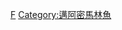 {{Catnav|頁面分類|...|棒球|棒球隊|美國職棒大聯盟球隊}}
{{Catnav|頁面分類|...|美國棒球|美國職棒大聯盟|美國職棒大聯盟球隊}}
{{catmore}}
{{Commonscat|Miami Marlins}}

[[Category:美國職棒大聯盟球隊|F]]
[[Category:邁阿密馬林魚|Category:邁阿密馬林魚]]